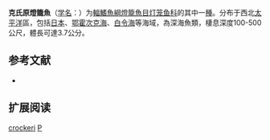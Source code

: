 {{Speciesbox
| name = 克氏原燈籠魚
| status = NE
| status_system = IUCN3.1
| image = 
| genus = Protomyctophum
| species = crockeri
| authority = [[Bolin|Bolin]], 1939
| synonyms = *''Electrona crockeri''<br /><small>Bolin, 1939</small>
*''Hierops crockeri''<br /><small>Bolin, 1939</small>
}}

'''克氏原燈籠魚'''（[[学名|学名]]：{{lang|la|''Protomyctophum crockeri''}}）为[[輻鰭魚綱|輻鰭魚綱]][[燈籠魚目|燈籠魚目]][[灯笼鱼科|灯笼鱼科]]的其中一[[種|種]]。分布于西北[[太平洋|太平洋]]區，包括[[日本|日本]]、[[鄂霍次克海|鄂霍次克海]]、[[白令海|白令海]]等海域，為深海魚類，棲息深度100-500公尺，體長可達3.7公分。

== 参考文献 ==
{{refbegin}}
*{{FishBase_species|genus=Protomyctophum|species=crockeri|year=2012|month=2}}
{{refend}}

== 扩展阅读 ==
{{refbegin}}
{{wikispecies-inline|Protomyctophum crockeri|克氏原燈籠魚}}
{{refend}}
{{Taxonbar|from=Q2045350}}

[[Category:原燈籠魚屬|crockeri]]
[[Category:1939年描述的魚類|P]]


{{灯笼鱼目小作品}}